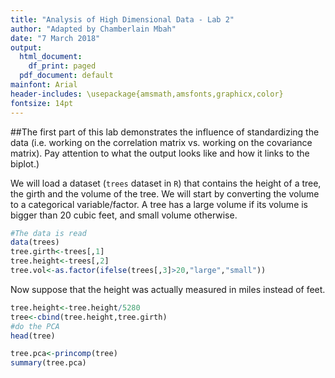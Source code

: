```yaml
---
title: "Analysis of High Dimensional Data - Lab 2"
author: "Adapted by Chamberlain Mbah"
date: "7 March 2018"
output:
  html_document:
    df_print: paged
  pdf_document: default
mainfont: Arial
header-includes: \usepackage{amsmath,amsfonts,graphicx,color}
fontsize: 14pt
---
```





##The first part of this lab  demonstrates the influence of standardizing the data (i.e. working on the correlation matrix vs. working on the covariance matrix). Pay attention to what the output looks like and how it links to the biplot.)




We will load a dataset (`trees` dataset in `R`) that contains  the height of a tree, the girth  and the volume of the tree. 
We will start by converting the volume to a categorical variable/factor. A tree has a large volume  if its volume is bigger than 20 cubic feet, and small  volume otherwise. 

```r
#The data is read 
data(trees)
tree.girth<-trees[,1]
tree.height<-trees[,2]
tree.vol<-as.factor(ifelse(trees[,3]>20,"large","small"))
```
Now suppose that the height was actually measured in miles instead of feet.
```r
tree.height<-tree.height/5280
tree<-cbind(tree.height,tree.girth)
#do the PCA
head(tree)

tree.pca<-princomp(tree)
summary(tree.pca)
```





